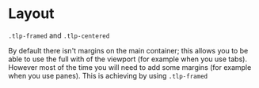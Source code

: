 
<Meta of={LayoutStories}/>

# Layout

<code>.tlp-framed</code> and <code>.tlp-centered</code>

By default there isn't margins on the main container; this allows you to be able to use the full with of the viewport (for example when you use tabs).
However most of the time you will need to add some margins (for example when you use panes). This is achieving by using <code>.tlp-framed</code>

<Canvas of={LayoutStories.Layout}></Canvas>

<Controls></Controls>
